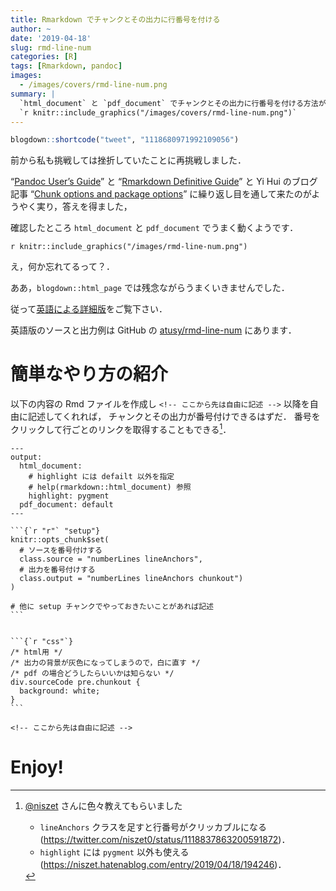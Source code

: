 ```yaml
---
title: Rmarkdown でチャンクとその出力に行番号を付ける
author: ~
date: '2019-04-18'
slug: rmd-line-num
categories: [R]
tags: [Rmarkdown, pandoc]
images: 
  - /images/covers/rmd-line-num.png
summary: |
  `html_document` と `pdf_document` でチャンクとその出力に行番号を付ける方法が判ったので，紹介します．出力例と詳解は[英語版](/submodules/rmd-line-num/index.html)をご覧下さい． \
  `r knitr::include_graphics("/images/covers/rmd-line-num.png")`
---
```



```r
blogdown::shortcode("tweet", "1118680971992109056")
```

前から私も挑戦しては挫折していたことに再挑戦しました．

"[Pandoc User’s Guide](https://www.pandoc.org/MANUAL.html)" と 
"[Rmarkdown Definitive Guide](https://bookdown.org/yihui/rmarkdown/)"
と Yi Hui のブログ記事 
"[Chunk options and package options](https://yihui.name/knitr/options/#text-results)"
に繰り返し目を通して来たのがようやく実り，答えを得ました，

確認したところ `html_document` と `pdf_document` でうまく動くようです．

`r knitr::include_graphics("/images/rmd-line-num.png")`

え，何か忘れてるって？．

ああ，`blogdown::html_page` では残念ながらうまくいきませんでした．

従って[英語による詳細版](/submodules/rmd-line-num/index.html)をご覧下さい．

英語版のソースと出力例は GitHub の [atusy/rmd-line-num](https://github.com/atusy/rmd-line-num) にあります．

# 簡単なやり方の紹介

以下の内容の Rmd ファイルを作成し `<!-- ここから先は自由に記述 -->` 以降を自由に記述してくれれば，
チャンクとその出力が番号付けできるはずだ．
番号をクリックして行ごとのリンクを取得することもできる[^niszet]．

[^niszet]: 
[\@niszet](https://twitter.com/niszet0) さんに色々教えてもらいました
    
    - `lineAnchors` クラスを足すと行番号がクリッカブルになる
      (<https://twitter.com/niszet0/status/1118837863200591872>)．
    - `highlight` には `pygment` 以外も使える
      (<https://niszet.hatenablog.com/entry/2019/04/18/194246>)．

````
---
output:
  html_document:
    # highlight には defailt 以外を指定
    # help(rmarkdown::html_document) 参照
    highlight: pygment
  pdf_document: default
---

```{`r "r"` "setup"}
knitr::opts_chunk$set(
  # ソースを番号付けする
  class.source = "numberLines lineAnchors", 
  # 出力を番号付けする
  class.output = "numberLines lineAnchors chunkout") 
)

# 他に setup チャンクでやっておきたいことがあれば記述
```


```{`r "css"`}
/* html用 */
/* 出力の背景が灰色になってしまうので，白に直す */
/* pdf の場合どうしたらいいかは知らない */
div.sourceCode pre.chunkout {
  background: white;
}
```

<!-- ここから先は自由に記述 -->

````


# Enjoy!
